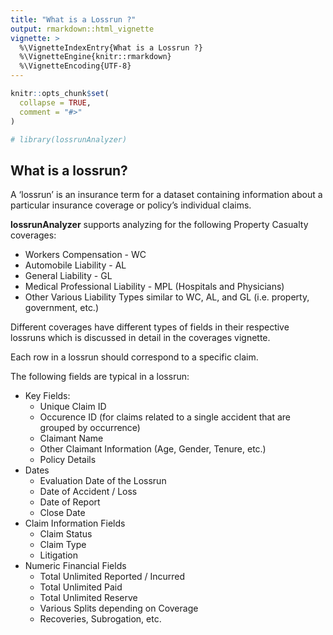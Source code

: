 ```yaml
---
title: "What is a Lossrun ?"
output: rmarkdown::html_vignette
vignette: >
  %\VignetteIndexEntry{What is a Lossrun ?}
  %\VignetteEngine{knitr::rmarkdown}
  %\VignetteEncoding{UTF-8}
---
```


```r
knitr::opts_chunk$set(
  collapse = TRUE,
  comment = "#>"
)
```

```r
# library(lossrunAnalyzer)
```

## What is a lossrun?

A 'lossrun' is an insurance term for a dataset containing information about a particular insurance coverage or policy's individual claims.

**lossrunAnalyzer** supports analyzing for the following Property Casualty coverages:

+ Workers Compensation - WC
+ Automobile Liability - AL
+ General Liability - GL
+ Medical Professional Liability - MPL (Hospitals and Physicians)
+ Other Various Liability Types similar to WC, AL, and GL (i.e. property, government, etc.)

Different coverages have different types of fields in their respective lossruns which is discussed in detail in the coverages vignette.

Each row in a lossrun should correspond to a specific claim.

The following fields are typical in a lossrun:

+ Key Fields:
  - Unique Claim ID
  - Occurence ID (for claims related to a single accident that are grouped by occurrence)
  - Claimant Name
  - Other Claimant Information (Age, Gender, Tenure, etc.)
  - Policy Details

+ Dates
  - Evaluation Date of the Lossrun
  - Date of Accident / Loss
  - Date of Report
  - Close Date

+ Claim Information Fields
  - Claim Status
  - Claim Type
  - Litigation

+ Numeric Financial Fields
  - Total Unlimited Reported / Incurred
  - Total Unlimited Paid
  - Total Unlimited Reserve
  - Various Splits depending on Coverage
  - Recoveries, Subrogation, etc.
